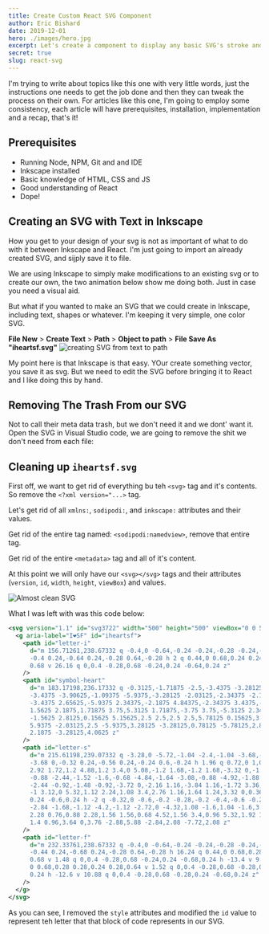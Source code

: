 ```yaml
---
title: Create Custom React SVG Component
author: Eric Bishard 
date: 2019-12-01
hero: ./images/hero.jpg
excerpt: Let's create a component to display any basic SVG's stroke and fill and more!
secret: true
slug: react-svg
---
```


I'm trying to write about topics like this one with very little words, just the instructions one needs to get the job done and then they can tweak the process on their own. For articles like this one, I'm going to employ some consistency, each article will have prerequisites, installation, implementation and a recap, that's it!

## Prerequisites

- Running Node, NPM, Git and and IDE
- Inkscape installed
- Basic knowledge of HTML, CSS and JS
- Good understanding of React
- Dope!

## Creating an SVG with Text in Inkscape

How you get to your design of your svg is not as important of what to do with it between Inkscape and React. I'm just going to import an already created SVG, and sijply save it to file.

We are using Inkscape to simply make modifications to an existing svg or to create our own, the two animation below show me doing both. Just in case you need a visual aid.

But what if you wanted to make an SVG that we could create in Inkscape, including text, shapes or whatever. I'm keeping it very simple, one color SVG.

**File New** > **Create Text** > **Path** > **Object to path** > **File Save As "iheartsf.svg"**
![creating SVG from text to path](/images/text-to-path-svg-save.gif)

My point here is that Inkscape is that easy. YOur create something vector, you save it as svg. But we need to edit the SVG before bringing it to React and I like doing this by hand.

## Removing The Trash From our SVG

Not to call their meta data trash, but we don't need it and we dont' want it. Open the SVG in Visual Studio code, we are going to remove the shit we don't need from each file:

## Cleaning up `iheartsf.svg`

First off, we want to get rid of everything bu teh `<svg>` tag and it's contents. So remove the `<?xml version="...>` tag.

Let's get rid of all `xmlns:`, `sodipodi:`, and `inkscape:` attributes and their values.

Get rid of the entire tag named: `<sodipodi:namedview>`, remove that entire tag.

Get rid of the entire `<metadata>` tag and all of it's content.

At this point we will only have our `<svg></svg>` tags and their attributes (`version`, `id`, `width`, `height`, `viewBox`) and values.

![Almost clean SVG](/images/almost-clean-svg.jpg)

What I was left with was this code below:

```svg
<svg version="1.1" id="svg3722" width="500" height="500" viewBox="0 0 500 500">
  <g aria-label="I❤SF" id="iheartsf">
    <path id="letter-i" 
      d="m 156.71261,238.67332 q -0.4,0 -0.64,-0.24 -0.24,-0.28 -0.24,-0.68 v -26.16 q 0,
      -0.4 0.24,-0.64 0.24,-0.28 0.64,-0.28 h 2 q 0.44,0 0.68,0.24 0.24,0.24 0.24,
      0.68 v 26.16 q 0,0.4 -0.28,0.68 -0.24,0.24 -0.64,0.24 z"
    />
    <path id="symbol-heart"
      d="m 183.17198,236.17332 q -0.3125,-1.71875 -2.5,-3.4375 -3.28125,-2.65625 -6.40625,
      -3.4375 -3.90625,-1.09375 -5.9375,-3.28125 -2.03125,-2.34375 -2.1875,-5.9375 0.15625,
      -3.4375 2.65625,-5.9375 2.34375,-2.1875 4.84375,-2.34375 3.4375,-0.15625 5.78125,
      1.5625 2.1875,1.71875 3.75,5.3125 1.71875,-3.75 3.75,-5.3125 2.34375,-1.71875 5.625,
      -1.5625 2.8125,0.15625 5.15625,2.5 2.5,2.5 2.5,5.78125 0.15625,3.59375 -2.03125,
      5.9375 -2.03125,2.5 -5.9375,3.28125 -3.28125,0.78125 -5.78125,2.8125 -2.8125,
      2.1875 -3.28125,4.0625 z"
    />
    <path id="letter-s"
      d="m 215.61198,239.07332 q -3.28,0 -5.72,-1.04 -2.4,-1.04 -3.68,-2.72 -1.24,-1.72 -1.32,
      -3.68 0,-0.32 0.24,-0.56 0.24,-0.24 0.6,-0.24 h 1.96 q 0.72,0 1,0.8 0.36,1.68 2.04,
      2.92 1.72,1.2 4.88,1.2 3.4,0 5.08,-1.2 1.68,-1.2 1.68,-3.32 0,-1.36 -0.84,-2.24 -0.8,
      -0.88 -2.44,-1.52 -1.6,-0.68 -4.84,-1.64 -3.08,-0.88 -4.92,-1.88 -1.8,-1 -2.72,
      -2.44 -0.92,-1.48 -0.92,-3.72 0,-2.16 1.16,-3.84 1.16,-1.72 3.36,-2.68 2.2,-1 5.2,
      -1 3.12,0 5.32,1.12 2.24,1.08 3.4,2.76 1.16,1.64 1.24,3.32 0,0.36 -0.24,0.6 -0.24,
      0.24 -0.6,0.24 h -2 q -0.32,0 -0.6,-0.2 -0.28,-0.2 -0.4,-0.6 -0.24,-1.72 -1.92,
      -2.84 -1.68,-1.12 -4.2,-1.12 -2.72,0 -4.32,1.08 -1.6,1.04 -1.6,3.12 0,1.4 0.72,
      2.28 0.76,0.88 2.28,1.56 1.56,0.68 4.52,1.56 3.4,0.96 5.32,1.92 1.96,0.96 2.92,2.4 0.96,
      1.4 0.96,3.64 0,3.76 -2.88,5.88 -2.84,2.08 -7.72,2.08 z"
    />
    <path id="letter-f"
      d="m 232.33761,238.67332 q -0.4,0 -0.64,-0.24 -0.24,-0.28 -0.24,-0.68 v -26.12 q 0,
      -0.44 0.24,-0.68 0.24,-0.28 0.64,-0.28 h 16.24 q 0.44,0 0.68,0.28 0.28,0.24 0.28,
      0.68 v 1.48 q 0,0.4 -0.28,0.68 -0.24,0.24 -0.68,0.24 h -13.4 v 9.48 h 12.6 q 0.44,
      0 0.68,0.28 0.28,0.24 0.28,0.64 v 1.52 q 0,0.4 -0.28,0.68 -0.28,0.24 -0.68,
      0.24 h -12.6 v 10.88 q 0,0.4 -0.28,0.68 -0.28,0.24 -0.68,0.24 z"
    />
  </g>
</svg>
```

As you can see, I removed the `style` attributes and modified the `id` value to represent teh letter that that block of code represents in our SVG.